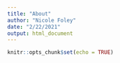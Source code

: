 ```yaml
---
title: "About"
author: "Nicole Foley"
date: "2/22/2021"
output: html_document
---
```


```r
knitr::opts_chunk$set(echo = TRUE)
```

